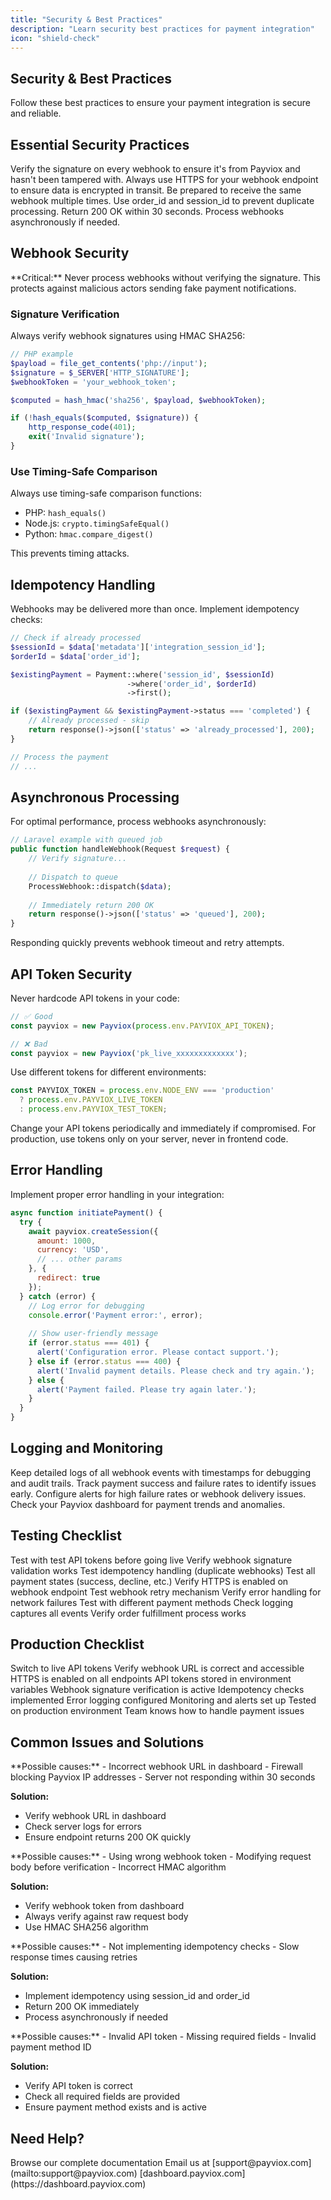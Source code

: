 ```yaml
---
title: "Security & Best Practices"
description: "Learn security best practices for payment integration"
icon: "shield-check"
---
```


## Security & Best Practices

Follow these best practices to ensure your payment integration is secure and reliable.

## Essential Security Practices

<CardGroup cols={2}>
<Card title="Always verify webhooks" icon="shield-check">
Verify the signature on every webhook to ensure it's from Payviox and hasn't been tampered with.
</Card>

<Card title="Use HTTPS" icon="lock">
Always use HTTPS for your webhook endpoint to ensure data is encrypted in transit.
</Card>

<Card title="Handle idempotency" icon="repeat">
Be prepared to receive the same webhook multiple times. Use order_id and session_id to prevent duplicate processing.
</Card>

<Card title="Respond quickly" icon="bolt">
Return 200 OK within 30 seconds. Process webhooks asynchronously if needed.
</Card>
</CardGroup>

## Webhook Security

<Warning>
**Critical:** Never process webhooks without verifying the signature. This protects against malicious actors sending fake payment notifications.
</Warning>

### Signature Verification

Always verify webhook signatures using HMAC SHA256:

```php
// PHP example
$payload = file_get_contents('php://input');
$signature = $_SERVER['HTTP_SIGNATURE'];
$webhookToken = 'your_webhook_token';

$computed = hash_hmac('sha256', $payload, $webhookToken);

if (!hash_equals($computed, $signature)) {
    http_response_code(401);
    exit('Invalid signature');
}
```

### Use Timing-Safe Comparison

Always use timing-safe comparison functions:
- PHP: `hash_equals()`
- Node.js: `crypto.timingSafeEqual()`
- Python: `hmac.compare_digest()`

This prevents timing attacks.

## Idempotency Handling

Webhooks may be delivered more than once. Implement idempotency checks:

```php
// Check if already processed
$sessionId = $data['metadata']['integration_session_id'];
$orderId = $data['order_id'];

$existingPayment = Payment::where('session_id', $sessionId)
                          ->where('order_id', $orderId)
                          ->first();

if ($existingPayment && $existingPayment->status === 'completed') {
    // Already processed - skip
    return response()->json(['status' => 'already_processed'], 200);
}

// Process the payment
// ...
```

## Asynchronous Processing

For optimal performance, process webhooks asynchronously:

```php
// Laravel example with queued job
public function handleWebhook(Request $request) {
    // Verify signature...
    
    // Dispatch to queue
    ProcessWebhook::dispatch($data);
    
    // Immediately return 200 OK
    return response()->json(['status' => 'queued'], 200);
}
```

<Tip>
Responding quickly prevents webhook timeout and retry attempts.
</Tip>

## API Token Security

<AccordionGroup>
<Accordion title="Use environment variables">
Never hardcode API tokens in your code:

```javascript
// ✅ Good
const payviox = new Payviox(process.env.PAYVIOX_API_TOKEN);

// ❌ Bad
const payviox = new Payviox('pk_live_xxxxxxxxxxxxx');
```
</Accordion>

<Accordion title="Separate test and production tokens">
Use different tokens for different environments:

```javascript
const PAYVIOX_TOKEN = process.env.NODE_ENV === 'production'
  ? process.env.PAYVIOX_LIVE_TOKEN
  : process.env.PAYVIOX_TEST_TOKEN;
```
</Accordion>

<Accordion title="Rotate tokens regularly">
Change your API tokens periodically and immediately if compromised.
</Accordion>

<Accordion title="Never expose tokens client-side">
For production, use tokens only on your server, never in frontend code.
</Accordion>
</AccordionGroup>

## Error Handling

Implement proper error handling in your integration:

```javascript
async function initiatePayment() {
  try {
    await payviox.createSession({
      amount: 1000,
      currency: 'USD',
      // ... other params
    }, {
      redirect: true
    });
  } catch (error) {
    // Log error for debugging
    console.error('Payment error:', error);
    
    // Show user-friendly message
    if (error.status === 401) {
      alert('Configuration error. Please contact support.');
    } else if (error.status === 400) {
      alert('Invalid payment details. Please check and try again.');
    } else {
      alert('Payment failed. Please try again later.');
    }
  }
}
```

## Logging and Monitoring

<CardGroup cols={2}>
<Card title="Log all webhooks" icon="file-lines">
Keep detailed logs of all webhook events with timestamps for debugging and audit trails.
</Card>

<Card title="Monitor success rates" icon="chart-line">
Track payment success and failure rates to identify issues early.
</Card>

<Card title="Set up alerts" icon="bell">
Configure alerts for high failure rates or webhook delivery issues.
</Card>

<Card title="Review dashboard regularly" icon="gauge">
Check your Payviox dashboard for payment trends and anomalies.
</Card>
</CardGroup>

## Testing Checklist

<Checklist>
  <Check>Test with test API tokens before going live</Check>
  <Check>Verify webhook signature validation works</Check>
  <Check>Test idempotency handling (duplicate webhooks)</Check>
  <Check>Test all payment states (success, decline, etc.)</Check>
  <Check>Verify HTTPS is enabled on webhook endpoint</Check>
  <Check>Test webhook retry mechanism</Check>
  <Check>Verify error handling for network failures</Check>
  <Check>Test with different payment methods</Check>
  <Check>Check logging captures all events</Check>
  <Check>Verify order fulfillment process works</Check>
</Checklist>

## Production Checklist

<Checklist>
  <Check>Switch to live API tokens</Check>
  <Check>Verify webhook URL is correct and accessible</Check>
  <Check>HTTPS is enabled on all endpoints</Check>
  <Check>API tokens stored in environment variables</Check>
  <Check>Webhook signature verification is active</Check>
  <Check>Idempotency checks implemented</Check>
  <Check>Error logging configured</Check>
  <Check>Monitoring and alerts set up</Check>
  <Check>Tested on production environment</Check>
  <Check>Team knows how to handle payment issues</Check>
</Checklist>

## Common Issues and Solutions

<AccordionGroup>
<Accordion title="Webhook not receiving notifications">
**Possible causes:**
- Incorrect webhook URL in dashboard
- Firewall blocking Payviox IP addresses
- Server not responding within 30 seconds

**Solution:** 
- Verify webhook URL in dashboard
- Check server logs for errors
- Ensure endpoint returns 200 OK quickly
</Accordion>

<Accordion title="Signature verification failing">
**Possible causes:**
- Using wrong webhook token
- Modifying request body before verification
- Incorrect HMAC algorithm

**Solution:** 
- Verify webhook token from dashboard
- Always verify against raw request body
- Use HMAC SHA256 algorithm
</Accordion>

<Accordion title="Duplicate order processing">
**Possible causes:**
- Not implementing idempotency checks
- Slow response times causing retries

**Solution:** 
- Implement idempotency using session_id and order_id
- Return 200 OK immediately
- Process asynchronously if needed
</Accordion>

<Accordion title="Payment session creation fails">
**Possible causes:**
- Invalid API token
- Missing required fields
- Invalid payment method ID

**Solution:** 
- Verify API token is correct
- Check all required fields are provided
- Ensure payment method exists and is active
</Accordion>
</AccordionGroup>

## Need Help?

<CardGroup cols={3}>
<Card title="Documentation" icon="book">
Browse our complete documentation
</Card>

<Card title="Support" icon="life-ring">
Email us at [support@payviox.com](mailto:support@payviox.com)
</Card>

<Card title="Dashboard" icon="gauge">
[dashboard.payviox.com](https://dashboard.payviox.com)
</Card>
</CardGroup>

